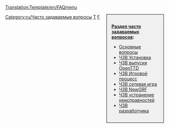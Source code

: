 [[Translation:Template/en/FAQmenu]]
<noinclude></noinclude><div style="float:right;width:150px;border:1px solid black;background:#F0F0F0;padding:15px;-moz-border-radius:5px;">
<span style="font-weight:bold">[[ru/Archive/Other/Часто задаваемые вопросы|Раздел часто задаваемых вопросов]]:</span>

* [[ru/Manual/ЧЗВ Основные вопросы|Основные вопросы]]
* [[ru/Manual/ЧЗВ Установка|ЧЗВ Установка]]
* [[ru/Archive/Other/ЧЗВ выпуски OpenTTD|ЧЗВ выпуски OpenTTD]]
* [[ru/Manual/ЧЗВ Игровой процесс|ЧЗВ Игровой процесс]]
* [[ru/Manual/ЧЗВ Сетевая игра|ЧЗВ сетевая игра]]
* [[ru/Manual/ЧЗВ NewGRF|ЧЗВ NewGRF]]
* [[ru/Manual/ЧЗВ устранение неисправностей|ЧЗВ устранение неисправностей]]
* [[ru/Development/Часто задаваемые вопросы разработчика|ЧЗВ разработчика]]
</div>
<includeonly>[[Category:ru/Часто задаваемые вопросы]]</includeonly><noinclude>

[[Category:ru/Шаблоны|T]][[Category:ru/Навигация|F]]
</noinclude>